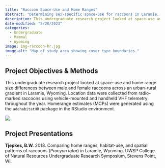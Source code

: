 ```yaml
---
title: "Raccoon Space-Use and Home Ranges"
abstract: "Determining sex-specific space-use for raccoons in Laramie, Wyoming."
description: This undergraduate research project looked at space-use and home range size differences between male and female raccoons across an urban-rural gradient.
date-modified: "5/20/2023"
categories:
  - Undergraduate
  - Mammal
  - Wyoming
image: img-raccoon-hr.jpg
image-alt: "Map of study area showing cover type boundaries."
---
```


## Project Objectives & Methods

This undergraduate research project looked at space-use and home range size differences between male and female raccoons across an urban-rural gradient in Laramie, Wyoming. Location data were collected from radio-marked raccoons using vehicle-mounted and handheld VHF telemetry throughout the year. Homerange estimates (MCPs) were generated using the `adehabitatHR` package in the RStudio environment.

![](img-raccoon-hr.jpg)

## Project Presentations

**Tjepkes, B.W.** 2018. Comparing home ranges, habitat-use, and spatial patterns of raccoons (*Procyon lotor*) in Laramie, Wyoming. UWSP College of Natural Resources Undergraduate Research Symposium, Stevens Point, WI.

